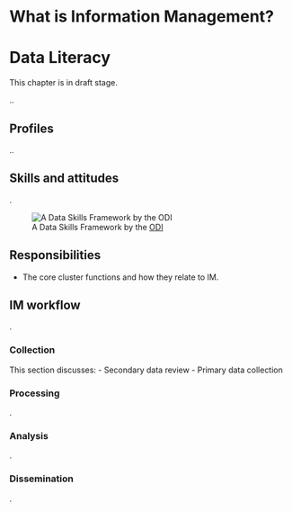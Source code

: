 # What is Information Management?

# Data Literacy

:::{.callout-warning}
This chapter is in draft stage.
:::

..

## Profiles
..

## Skills and attitudes
.

![A Data Skills Framework by the [ODI](https://theodi.org/article/data-skills-framework/)](./images/dataskillsframework.png)

## Responsibilities
- The core cluster functions and how they relate to IM.

## IM workflow
.

### Collection

This section discusses:
- Secondary data review
- Primary data collection

### Processing
.

### Analysis
.

### Dissemination
.
